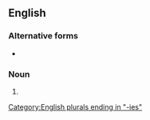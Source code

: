 ==English==

===Alternative forms===
* {{l|en|specialities}} {{qualifier|British / Commonwealth spelling}}

===Noun===
{{head|en|noun form}}

# {{plural of|specialty|lang=en}}

[[Category:English plurals ending in "-ies"]]